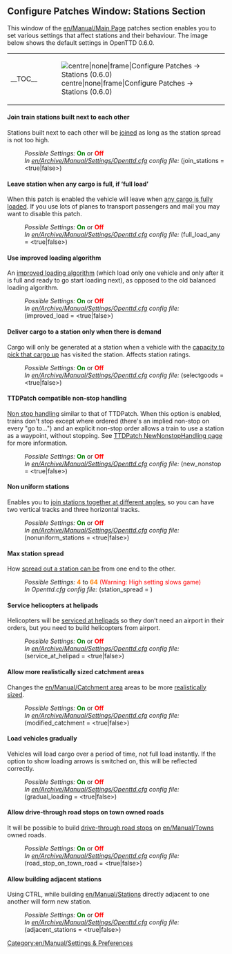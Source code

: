 {{en/Archive/Manual/Settings/Patch Config}}

==Configure Patches Window: Stations Section==
This window of the [[en/Manual/Main Page]] patches section enables you to set various settings that affect stations and their behaviour. The image below shows the default settings in OpenTTD 0.6.0.
{| align="center"
|- valign="top"
|__TOC__
|[[File:en/Archive/Manual/Settings/0.6.0 configurepatches stations.png|centre|none|frame|Configure Patches -> Stations (0.6.0)]]
|}

====Join train stations built next to each other====
{{en/Feature|Old|align="right"|text=(since 0.2.0)}}
Stations built next to each other will be [[en/Archive/Manual/Settings/Join train stations|joined]] as long as the station spread is not too high.
:''Possible Settings:'' <span style="color:green">'''On'''</span> or <span style="color:red">'''Off'''</span>
:''In [[en/Archive/Manual/Settings/Openttd.cfg]] config file:'' (join_stations = <true|false>)
{{en/-}}
====Leave station when any cargo is full, if ‘full load’====
When this patch is enabled the vehicle will leave when [[en/Archive/Manual/Settings/Full load any cargo|any cargo is fully loaded]]. If you use lots of planes to transport passengers and mail you may want to disable this patch.
:''Possible Settings:'' <span style="color:green">'''On'''</span> or <span style="color:red">'''Off'''</span>
:''In [[en/Archive/Manual/Settings/Openttd.cfg]] config file:'' (full_load_any = <true|false>)
{{en/-}}
====Use improved loading algorithm====
{{en/Feature|Old|align="right"|text=(since 0.3.5)}}
An [[en/Archive/Manual/Settings/Improved Loading|improved loading algorithm]] (which load only one vehicle and only after it is full and ready to go start loading next), as opposed to the old balanced loading algorithm.
:''Possible Settings:'' <span style="color:green">'''On'''</span> or <span style="color:red">'''Off'''</span>
:''In [[en/Archive/Manual/Settings/Openttd.cfg]] config file:'' (improved_load = <true|false>)
{{en/-}}
====Deliver cargo to a station only when there is demand====
{{en/Feature|Old|align="right"|text=(since 0.2.0)}}
Cargo will only be generated at a station when a vehicle with the [[en/Archive/Manual/Settings/Select goods|capacity to pick that cargo up]] has visited the station.  Affects station ratings.
:''Possible Settings:'' <span style="color:green">'''On'''</span> or <span style="color:red">'''Off'''</span>
:''In [[en/Archive/Manual/Settings/Openttd.cfg]] config file:'' (selectgoods = <true|false>)
{{en/-}}
====TTDPatch compatible non-stop handling====
[[en/Archive/Manual/Non-stop|Non stop handling]] similar to that of TTDPatch.
When this option is enabled, trains don't stop except where ordered (there's an implied non-stop on every "go to...") and an explicit non-stop order allows a train to use a station as a waypoint, without stopping.  See [http://wiki.ttdpatch.net/tiki-index.php?page=NewNonstopHandling TTDPatch NewNonstopHandling page] for more information.
:''Possible Settings:'' <span style="color:green">'''On'''</span> or <span style="color:red">'''Off'''</span>
:''In [[en/Archive/Manual/Settings/Openttd.cfg]] config file:'' (new_nonstop = <true|false>)
{{en/-}}
====Non uniform stations====
{{en/Feature|Old|align="right"|text=(since 0.3.0)}}
Enables you to [[en/Archive/Manual/Settings/Nonuniform stations|join stations together at different angles]], so you can have two vertical tracks and three horizontal tracks.
:''Possible Settings:'' <span style="color:green">'''On'''</span> or <span style="color:red">'''Off'''</span>
:''In [[en/Archive/Manual/Settings/Openttd.cfg]] config file:'' (nonuniform_stations = <true|false>)
{{en/-}}
====Max station spread====
{{en/Feature|Old|align="right"|text=(since 0.3.2)}}
How [[en/Archive/Manual/Settings/Change station spread|spread out a station can be]] from one end to the other.
:''Possible Settings:'' <span style="color:#FF7E00">'''4'''</span> to <span style="color:#FF7E00">'''64'''</span> <span style="color:red">(Warning: High setting slows game)</span>
:''In Openttd.cfg config file:'' (station_spread = <num_val>)
{{en/-}}
====Service helicopters at helipads====
Helicopters will be [[en/Archive/Manual/Settings/Service at helipad|serviced at helipads]] so they don’t need an airport in their orders, but you need to build helicopters from airport.
:''Possible Settings:'' <span style="color:green">'''On'''</span> or <span style="color:red">'''Off'''</span>
:''In [[en/Archive/Manual/Settings/Openttd.cfg]] config file:'' (service_at_helipad = <true|false>)
{{en/-}}
====Allow more realistically sized catchment areas====
{{en/Feature|Old|align="right"|text=(since 0.3.5)}}
Changes the [[en/Manual/Catchment area]] areas to be more [[en/Archive/Manual/Settings/Modified catchment|realistically sized]].
:''Possible Settings:'' <span style="color:green">'''On'''</span> or <span style="color:red">'''Off'''</span>
:''In [[en/Archive/Manual/Settings/Openttd.cfg]] config file:'' (modified_catchment = <true|false>)
{{en/-}}
====Load vehicles gradually====
{{en/Feature|0.5|align="right"|text=(since 0.5.0)}}
Vehicles will load cargo over a period of time, not full load instantly. If the option to show loading arrows is switched on, this will be reflected correctly.
:''Possible Settings:'' <span style="color:green">'''On'''</span> or <span style="color:red">'''Off'''</span>
:''In [[en/Archive/Manual/Settings/Openttd.cfg]] config file:'' (gradual_loading = <true|false>)
{{en/-}}
==== Allow drive-through road stops on town owned roads ====
It will be possible to build [[en/Manual/Drive-through Road Stops|drive-through road stops]] on [[en/Manual/Towns]] owned roads.
:''Possible Settings:'' <span style="color:green">'''On'''</span> or <span style="color:red">'''Off'''</span>
:''In [[en/Archive/Manual/Settings/Openttd.cfg]] config file:'' (road_stop_on_town_road = <true|false>)
{{en/-}}
==== Allow building adjacent stations ====
{{en/Feature|0.6|align="right"|text=(since 0.6.0)}}
Using CTRL, while building [[en/Manual/Stations]] directly adjacent to one another will form new station.
:''Possible Settings:'' <span style="color:green">'''On'''</span> or <span style="color:red">'''Off'''</span>
:''In [[en/Archive/Manual/Settings/Openttd.cfg]] config file:'' (adjacent_stations = <true|false>)
{{en/-}}


[[Category:en/Manual/Settings & Preferences]]